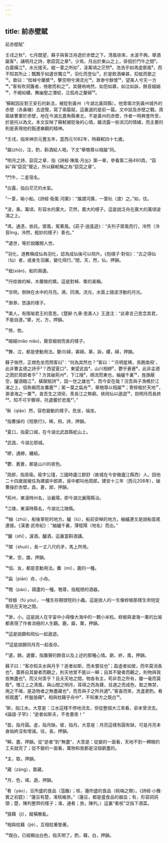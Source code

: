 ```yaml
---
---
---
```

title: 前赤壁賦
---




前赤壁賦¹

壬戌之秋²，七月既望，蘇子與客泛舟遊於赤壁之下。清風徐來，水波不興。舉酒屬客³，誦明月之詩，歌窈窕之章⁴。少焉，月出於東山之上，徘徊於鬥牛之間⁵。白露橫江⁶，水光接天。縱一葦之所如⁷，淩萬頃之茫然⁸。浩浩乎如馮虛禦風⁹，而不知其所止；飄飄乎如遺世獨立¹⁰，羽化而登仙¹¹。於是飲酒樂甚，扣舷而歌之¹²。歌曰：“桂棹兮蘭槳¹³，擊空明兮溯流光¹⁴。渺渺兮餘懷¹⁵，望美人兮天一方¹⁶。”客有吹洞簫者，倚歌而和之¹⁷。其聲嗚嗚然，如怨如慕，如泣如訴，餘音嫋嫋¹⁸，不絕如縷。舞幽壑之潛蛟，泣孤舟之嫠婦¹⁹。

¹蘇軾因反對王安石的新法，被貶到黃州（今湖北黃岡縣）。他曾兩次到黃州城外的赤壁（赤鼻磯）去遊覽，寫了兩篇賦，這裏選的是前一篇。文中談及赤壁之戰。周瑜破曹軍於赤壁，地在今湖北嘉魚縣東北，不是黃州的赤壁，作者一時興會所至，於是托以為文。本文反映了蘇軾被貶後的心情，雖流露一些消沉的情緒，而主要的則是表現他的豁達樂觀的精神。

²壬戌，指宋神宗元豐五年，當西元1082年，時蘇軾四十七歲。

³屬(zhǔ)，注，酌，斟酒給人喝。下文“舉匏尊以相屬”同。

⁴明月之詩、窈窕之章，指《詩經·陳風·月出》第一章，參看第二冊490頁。“窈糾”與“窈窕”聲近，所以蘇軾稱之為“窈窕之章”。

⁵鬥牛，二星宿名。

⁶白露，指白茫茫的水氣。

⁷一葦，喻小船。《詩經·衛風·河廣》：“誰謂河廣，一葦杭（渡）之。”如，往。

⁸淩，乘。萬頃，形容水的廣大。茫然，廣大的樣子。這是說泛舟在廣大的萬頃波濤之上。

⁹馮，通憑，依託。禦風，駕著風。《莊子·逍遙遊》：“夫列子禦風而行，泠然（泠音líng，泠然，輕妙的樣子）善也。”

¹⁰遺世，等於說離開人世。

¹¹羽化，道教稱成仙為羽化，認為成仙後可以飛升。《抱樸子·對俗》：“古之得仙（仙）者，或身生羽翼，變化飛行。”間，天，然，仙，押韻。

¹²舷(xián)，船的兩邊。

¹³丹桂做的棹，木蘭做的槳。這是對棹、槳的美稱。

¹⁴空明，倒映在水中的月亮。溯，同溯。流光，水面上隨波浮動的月光。

¹⁵渺渺，悠遠的樣子。

¹⁶美人，有隱喻君王的意思。《楚辭·九章·思美人》王逸注：“此章言己思念其君，不能自達。”槳，光，方，押韻。

¹⁷倚，依。

¹⁸嫋嫋(niǎo niǎo)，聲音細弱而長的樣子。

¹⁹舞、泣，都是使動用法。嫠(lí)婦，寡婦。慕，訴，縷，婦，押韻。

蘇子愀然，正襟危坐而問客曰¹：“何為其然也？”客曰：“'月明星稀，鳥鵲南飛'，此非曹孟德之詩乎²？西望夏口³，東望武昌⁴，山川相繆⁵，鬱乎蒼蒼⁶，此非孟德之困於周郎者乎⁷？方其破荊州⁸，下江陵⁹，順流而東也，舳艫千裏¹⁰，旌旗蔽空，釃酒臨江¹¹，橫槊賦詩¹²，固一世之雄也¹³，而今安在哉？況吾與子漁樵於江渚之上，侶魚蝦而友麋鹿¹⁴；駕一葉之扁舟¹⁵，舉匏尊以相屬¹⁶；寄蜉蝣於天地¹⁷，渺滄海之一粟¹⁸。哀吾生之須臾，羨長江之無窮。挾飛仙以遨遊¹⁹，抱明月而長終²⁰。知不可乎驟得，托遺響於悲風²¹。”

¹愀（qiǎo）然，容色變動的樣子。危坐，端坐。

²指曹操的《短歌行》。稀，飛，詩，押韻。

³夏口，指夏口城，在今湖北武昌縣蛇山上。

⁴武昌，今湖北鄂城。

⁵繆，通繚，纏結。

⁶鬱、蒼蒼，都是山川的夜色。

⁷周郎，指周瑜。瑜字公瑾，三國時廬江郡舒（故城在今安徽廬江縣西）人。因他二十四歲就被任為建威中郎將，吳中都叫他周郎。建安十三年（西元208年），破曹操於赤壁。昌，蒼，郎，押韻。

⁸荊州，東漢時州名，治襄陽，即今湖北襄陽縣治。

⁹江陵，東漢時縣名，今湖北江陵縣。

¹⁰舳（zhú），船後掌舵的地方。艫（lú），船前安棹的地方。舳艫連文是說船首尾連接。《漢書·武帝紀》：“舳艫千裏，薄樅陽（地名）而出。”

¹¹釃（shī），濾酒。釃酒，這裏當斟酒講。

¹²槊（shuò），長一丈八尺的矛，馬上所用。

¹³東，空，雄，押韻。

¹⁴侶、友，都是意動用法。麋（mí），鹿的一種。

¹⁵扁（piān）舟，小舟。

¹⁶匏（páo），葫蘆的一種。匏尊，指粗陋的酒器。

¹⁷蜉蝣（fú yóu），一種生存期很短的小蟲。這是說人的一生像蜉蝣那樣生命短促寄託在天地之間。

¹⁸渺，小。這是說人在宇宙中小得像大海中的一顆小米粒。蜉蝣與滄海一粟的比喻都表現了作者消極的人生觀。鹿，屬，粟，押韻。

¹⁹這是說願和飛仙一起遨遊。

²⁰這是說願同月亮一起長存。

²¹遺，餘。遺響，指簫聲的餘音以及上述的那種心情。窮，終，風，押韻。

蘇子曰：“客亦知夫水與月乎？逝者如斯，而未嘗往也¹；盈虛者如彼，而卒莫消長也²。蓋將自其變者而觀之，則天地曾不能以一瞬；自其不變者而觀之，則物與我皆無盡也³。而又何羨乎？且夫天地之間，物各有主，苟非吾之所有，雖一毫而莫取⁴。惟江上之清風，與山間之明月，耳得之而為聲，目遇之而成色，取之無禁，用之不竭，是造物者之無盡藏也⁵，而吾與子之所共適⁶。”客喜而笑，洗盞更酌。肴核既盡⁷，杯盤狼藉⁸。相與枕藉乎舟中⁹，不知東方之既白¹⁰。

¹斯，指江水。大意是：江水這樣不停地流去，但從整個大江來看，卻未曾流去。《論語·子罕》：“逝者如斯夫，不舍晝夜！”

²盈，指月圓。虛，指月缺。彼，指月。大意是：月亮這樣有圓有缺，可是月亮本身始終沒有增減。往，長，押韻。

³瞬，盡，押韻。從“逝者”到“無盡”，大意是：從變的一面看，天地不到一轉眼的工夫就完了；從不變的一面看，萬物和我都是沒個窮盡的。

⁴主，取，押韻。

⁵藏（zàng），寶藏。

⁶月，色，竭，適，押韻。

⁷肴（yáo），豆所盛的食品（菹醢）；核，籩所盛的食品（桃梅之類）。《詩經·小雅·賓之初筵》：“籩豆有楚，淆核維旅。”（籩豆，都是盛食品的器皿；有，形容詞詞頭；楚，陳列整齊的樣子；淆，通肴；旅，陳列。）這裏“肴核”泛指下酒菜。

⁸狼藉（jí），縱橫散亂。

⁹相與枕藉（jiè），互相枕著墊著。

¹⁰既白，已經顯出白色，指天明了。酌，藉，白，押韻。